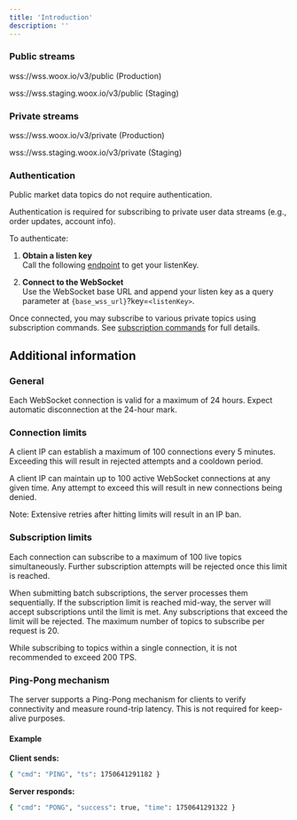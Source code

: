 ```yaml
---
title: 'Introduction'
description: ''
---
```


### Public streams
wss://wss.woox.io/v3/public (Production)

wss://wss.staging.woox.io/v3/public (Staging)

### Private streams
wss://wss.woox.io/v3/private (Production)

wss://wss.staging.woox.io/v3/private (Staging)



### Authentication

<Note>
  Public market data topics do not require authentication.
</Note>




Authentication is required for subscribing to private user data streams (e.g., order updates, account info).

To authenticate:  

1. **Obtain a listen key**  
Call the following <a href="endpoint/account/listen_key" target="_self">endpoint</a> to get your listenKey.

2. **Connect to the WebSocket**  
Use the WebSocket base URL and append your listen key as a query parameter at `{base_wss_url}`?key=`<listenKey>`.

Once connected, you may subscribe to various private topics using subscription commands.  See <a href="endpoint/websocket/subscribe" target="_self">subscription commands</a> for full details.




## Additional information
 ### General
Each WebSocket connection is valid for a maximum of 24 hours.  Expect automatic disconnection at the 24-hour mark.



### Connection limits
A client IP can establish a maximum of 100 connections every 5 minutes.  Exceeding this will result in rejected attempts and a cooldown period.

A client IP can maintain up to 100 active WebSocket connections at any given time.  Any attempt to exceed this will result in new connections being denied.

Note: Extensive retries after hitting limits will result in an IP ban.

### Subscription limits
Each connection can subscribe to a maximum of 100 live topics simultaneously.  Further subscription attempts will be rejected once this limit is reached.

When submitting batch subscriptions, the server processes them sequentially.  If the subscription limit is reached mid-way, the server will accept subscriptions until the limit is met.  Any subscriptions that exceed the limit will be rejected.  The maximum number of topics to subscribe per request is 20.

While subscribing to topics within a single connection, it is not recommended to exceed 200 TPS.

### Ping-Pong mechanism
The server supports a Ping-Pong mechanism for clients to verify connectivity and measure round-trip latency. This is not required for keep-alive purposes.
#### Example
**Client sends:**
```bash
{ "cmd": "PING", "ts": 1750641291182 } 
```
**Server responds:**
```bash
{ "cmd": "PONG", "success": true, "time": 1750641291322 } 
```




